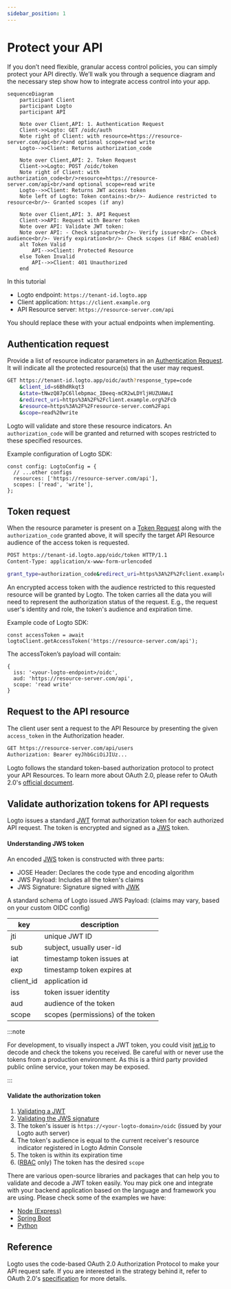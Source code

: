 ```yaml
---
sidebar_position: 1
---
```


# Protect your API

If you don’t need flexible, granular access control policies, you can simply protect your API directly. We’ll walk you through a sequence diagram and the necessary step show how to integrate access control into your app.

```mermaid
sequenceDiagram
    participant Client
    participant Logto
    participant API

    Note over Client,API: 1. Authentication Request
    Client->>Logto: GET /oidc/auth
    Note right of Client: with resource=https://resource-server.com/api<br/>and optional scope=read write
    Logto-->>Client: Returns authorization_code

    Note over Client,API: 2. Token Request
    Client->>Logto: POST /oidc/token
    Note right of Client: with authorization_code<br/>resource=https://resource-server.com/api<br/>and optional scope=read write
    Logto-->>Client: Returns JWT access token
    Note left of Logto: Token contains:<br/>- Audience restricted to resource<br/>- Granted scopes (if any)

    Note over Client,API: 3. API Request
    Client->>API: Request with Bearer token
    Note over API: Validate JWT token:
    Note over API: - Check signature<br/>- Verify issuer<br/>- Check audience<br/>- Verify expiration<br/>- Check scopes (if RBAC enabled)
    alt Token Valid
        API-->>Client: Protected Resource
    else Token Invalid
        API-->>Client: 401 Unauthorized
    end
```

In this tutorial

- Logto endpoint: `https://tenant-id.logto.app`
- Client application: `https://client.example.org`
- API Resource server: `https://resource-server.com/api`

You should replace these with your actual endpoints when implementing.

## Authentication request

Provide a list of resource indicator parameters in an [Authentication Request](https://openid.net/specs/openid-connect-core-1_0.html#AuthRequest). It will indicate all the protected resource(s) that the user may request.

```bash
GET https://tenant-id.logto.app/oidc/auth?response_type=code
    &client_id=s6BhdRkqt3
    &state=tNwzQ87pC6llebpmac_IDeeq-mCR2wLDYljHUZUAWuI
    &redirect_uri=https%3A%2F%2Fclient.example.org%2Fcb
    &resource=https%3A%2F%2Fresource-server.com%2Fapi
    &scope=read%20write
```

Logto will validate and store these resource indicators. An `authorization_code` will be granted and returned with scopes restricted to these specified resources.

Example configuration of Logto SDK:

```tsx
const config: LogtoConfig = {
  // ...other configs
  resources: ['https://resource-server.com/api'],
  scopes: ['read', 'write'],
};
```

## Token request

When the resource parameter is present on a [Token Request](https://openid.net/specs/openid-connect-core-1_0.html#TokenRequest) along with the `authorization_code` granted above, it will specify the target API Resource audience of the access token is requested.

```bash
POST https://tenant-id.logto.app/oidc/token HTTP/1.1
Content-Type: application/x-www-form-urlencoded

grant_type=authorization_code&redirect_uri=https%3A%2F%2Fclient.example.org%2Fcb&code=10esc29BWC2qZB0acc9v8zAv9ltc2pko105tQauZ&resource=https%3A%2F%2Fresource-server.com%2Fapi
```

An encrypted access token with the audience restricted to this requested resource will be granted by Logto. The token carries all the data you will need to represent the authorization status of the request. E.g., the request user's identity and role, the token's audience and expiration time.

Example code of Logto SDK:

```tsx
const accessToken = await logtoClient.getAccessToken('https://resource-server.com/api');
```

The accessToken’s payload will contain:

```tsx
{
  iss: '<your-logto-endpoint>/oidc',
  aud: 'https://resource-server.com/api',
  scope: 'read write'
}
```

## Request to the API resource

The client user sent a request to the API Resource by presenting the given `access_token` in the Authorization header.

```bash
GET https://resource-server.com/api/users
Authorization: Bearer eyJhbGciOiJIUz...
```

Logto follows the standard token-based authorization protocol to protect your API Resources. To learn more about OAuth 2.0, please refer to OAuth 2.0's [official document](https://datatracker.ietf.org/doc/html/rfc6749#section-1.3.1).

## Validate authorization tokens for API requests

Logto issues a standard [JWT](https://datatracker.ietf.org/doc/html/rfc7519) format authorization token for each authorized API request. The token is encrypted and signed as a [JWS](https://datatracker.ietf.org/doc/html/rfc7515) token.

#### Understanding JWS token

An encoded [JWS](https://datatracker.ietf.org/doc/html/rfc7515) token is constructed with three parts:

- JOSE Header: Declares the code type and encoding algorithm
- JWS Payload: Includes all the token's claims
- JWS Signature: Signature signed with [JWK](https://datatracker.ietf.org/doc/html/rfc7517)

A standard schema of Logto issued JWS Payload: (claims may vary, based on your custom OIDC config)

| key       | description                       |
| --------- | --------------------------------- |
| jti       | unique JWT ID                     |
| sub       | subject, usually user-id          |
| iat       | timestamp token issues at         |
| exp       | timestamp token expires at        |
| client_id | application id                    |
| iss       | token issuer identity             |
| aud       | audience of the token             |
| scope     | scopes (permissions) of the token |

:::note

For development, to visually inspect a JWT token, you could visit [jwt.io](https://jwt.io/) to decode and check the tokens you received. Be careful with or never use the tokens from a production environment. As this is a third party provided public online service, your token may be exposed.

:::

#### Validate the authorization token

1. [Validating a JWT](https://datatracker.ietf.org/doc/html/rfc7519#section-7.2)
2. [Validating the JWS signature](https://datatracker.ietf.org/doc/html/rfc7515#section-5.2)
3. The token's issuer is `https://<your-logto-domain>/oidc` (issued by your Logto auth server)
4. The token's audience is equal to the current receiver's resource indicator registered in Logto Admin Console
5. The token is within its expiration time
6. ([RBAC](../../role-based-access-control/protect-api-resources-with-rbac) only) The token has the desired `scope`

There are various open-source libraries and packages that can help you to validate and decode a JWT token easily. You may pick one and integrate with your backend application based on the language and framework you are using. Please check some of the examples we have:

- [Node (Express)](../node-express)
- [Spring Boot](../spring-boot)
- [Python](../python)

## Reference

Logto uses the code-based OAuth 2.0 Authorization Protocol to make your API request safe. If you are interested in the strategy behind it, refer to OAuth 2.0's [specification](https://datatracker.ietf.org/doc/html/rfc6749#section-1.3.1) for more details.

